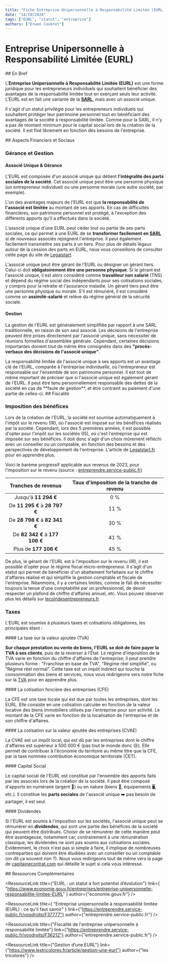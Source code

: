 ```yaml
---
title: "Fiche Entreprise Unipersonnelle à Responsabilité Limitée (EURL)"
date: "14/10/2024"
tags: ["EURL", "statut", "entreprise"]
authors: ["Erwan Coubret"]
---
```


# Entreprise Unipersonnelle à Responsabilité Limitée (EURL)

<SectionTitle>
## En Bref
</SectionTitle>

L'**Entreprise Unipersonnelle à Responsabilité Limitée (EURL)** est une forme juridique pour les entrepreneurs individuels qui souhaitent bénéficier des avantages de la responsabilité limitée tout en exerçant seuls leur activité. L'EURL est en fait une variante de la [**SARL**](https://www.eos-projets.fr/ressources/statuts-sarl), mais avec un associé unique.

Il s'agit d'un statut privilégié pour les entrepreneurs individuels qui souhaitent protéger leur patrimoine personnel tout en bénéficiant des avantages de la société à responsabilité limitée. Comme pour la SARL, il n'y a pas de montant minimum pour le capital social lors de la création de la société. Il est fixé librement en fonction des besoins de l'entreprise.

<SectionTitle>
## Aspects Financiers et Sociaux
</SectionTitle>

###  Gérance et Gestion

####  Associé Unique & Gérance

L'EURL est composée d'un associé unique qui détient **l'intégralité des parts sociales de la société**. Cet associé unique peut être une personne physique (un entrepreneur individuel) ou une personne morale (une autre société, par exemple).

L'un des avantages majeurs de l'EURL est que **la responsabilité de l'associé est limitée** au montant de ses apports. En cas de difficultés financières, son patrimoine personnel est protégé, à l'exception des différents apports qu'il a effectués dans la société.

L'associé unique d'une EURL peut céder tout ou partie de ses parts sociales, ce qui permet à une EURL de se **transformer facilement en [**SARL**](https://www.eos-projets.fr/ressources/statuts-sarl)** si de nouveaux associés rejoignent l'entreprise. Il peut également facilement transmettre ses parts à un tiers. Pour plus de détails légaux autour de la cession des parts en EURL, nous vous conseillons de consulter cette page du site de [Legalstart](https://www.legalstart.fr/fiches-pratiques/cession-de-titres/cession-parts-eurl/).

L'associé unique peut être gérant de l'EURL ou désigner un gérant tiers. Celui-ci doit **obligatoirement être une personne physique**. Si le gérant est l'associé unique, il est alors considéré comme **travailleur non salarié** (TNS) et dépend du régime social des indépendants pour ses cotisations sociales, y compris pour la retraite et l'assurance maladie. Un gérant tiers peut être une personne physique ou morale. S'il est rémunéré, il est considéré comme un **assimilé-salarié** et relève du régime général de la sécurité sociale.

#### Gestion

La gestion de l'EURL est généralement simplifiée par rapport à une SARL traditionnelle, en raison de son seul associé. Les décisions de l'entreprise peuvent être prises directement par l'associé unique, sans nécessiter de réunions formelles d'assemblée générale. Cependant, certaines décisions importantes doivent tout de même être consignées dans des **"procès-verbaux des décisions de l'associé unique"**.

<Note>
La responsabilité limitée de l'associé unique à ses apports est un avantage clé de l'EURL, comparée à l'entreprise individuelle, où l'entrepreneur est responsable sur l'ensemble de son patrimoine personnel. Il est tout de même important de préciser que si l'associé unique est également gérant de l'EURL. Il peut être tenu personnellement responsable des dettes de la société en cas de **faute de gestion**, et être contraint au paiement d'une partie de celles-ci.
</Note>

<SectionTitle>
## Fiscalité
</SectionTitle>

### Imposition des bénéfices

Lors de la création de l'EURL, la société est soumise automatiquement à l'impôt sur le revenu (IR), où l'associé est imposé sur les bénéfices réalisés par la société. Cependant, lors des 5 premières années, il est possible d'opter pour l'impôt sur les sociétés (IS), où c'est l'entreprise qui est imposée sur ses bénéfices. Il doit donc s'agir d'un choix mûrement réfléchi avec un conseiller ou un comptable, en fonction des besoins et des perspectives de développement de l'entreprise. L'article de [Legalstart.fr](https://www.legalstart.fr/fiches-pratiques/eurl/eurl-is-ou-ir/#comment-choisir-entre-is-ou-ir-pour-votre-eurl) pour en apprendre plus.

Voici le barème progressif applicable aux revenus de 2023, pour l'imposition sur le revenu (source : [entreprendre.service-public.fr](https://entreprendre.service-public.fr/vosdroits/F36212))

| **Tranches de revenus**   | **Taux d'imposition de la tranche de revenu** |
|:-------------------------:|:---------------------------------------------:|
| Jusqu'à **11 294 €**      | 0 % |
| De **11 295 €** à  **28 797 €** | 11 % |
| De  **28 798 €** à  **82 341 €** | 30 % |
| De  **82 342 €** à **177 106 €** | 41 % |
| Plus de **177 106 €** | 45 % |

De plus, le gérant de l'EURL est à l'imposition sur le revenu (IR), il est possible d'opter pour le régime fiscal micro-entrepreneur. Il s'agit d'un statut qui permet de bénéficier d'un abattement forfaitaire sur le chiffre d'affaires réalisé et qui simplifie la gestion comptable et fiscale de l'entreprise. Néanmoins, il y a certaines limites, comme le fait de nécessiter toujours la tenue d'une comptabilité par un professionnel, de devoir respecter un plafond de chiffre d'affaires annuel, etc. Vous pouvez observer plus les détails sur [lecoindesentrepreneurs.fr](https://www.lecoindesentrepreneurs.fr/eurl-au-regime-micro-entreprise/).

### Taxes

L'EURL est soumise à plusieurs taxes et cotisations obligatoires, les principales étant :

<ArrowTitle>
#### La taxe sur la valeur ajoutée (TVA)
</ArrowTitle>

**Sur chaque prestation ou vente de biens, l'EURL se doit de faire payer la TVA à ses clients**, puis de la reverser à l'État. Le régime d'imposition de la TVA varie en fonction du chiffre d'affaires de l'entreprise, il peut prendre plusieurs forme : "Franchise en base de TVA", "Régime réel simplifié", ou "Régime réel normal". Cette taxe est un impôt indirect qui touche la consommation des biens et services, nous vous redirigeons vers notre fiche sur la [TVA](https://www.eos-projets.fr/ressources/notions-tva) pour en apprendre plus. 

<ArrowTitle>
#### La cotisation foncière des entreprises (CFE)
</ArrowTitle>

La CFE est une taxe locale qui est due par toutes les entreprises, dont les EURL. Elle consiste en une cotisation calculée en fonction de la valeur locative des biens immobiliers utilisés par l'entreprise pour son activité. Le montant de la CFE varie en fonction de la localisation de l'entreprise et de son chiffre d'affaires.

<ArrowTitle>
#### La cotisation sur la valeur ajoutée des entreprises (CVAE)
</ArrowTitle>

La CVAE est un impôt local, qui est dû par les entreprises dont le chiffre d'affaires est supérieur à 500 000 € (pas tout le monde donc 😢). Elle permet de contribuer à l'économie du territoire au même titre que la CFE, par la taxe nommée contribution économique territoriale (CET).

<ArrowTitle>
#### Capital Social
</ArrowTitle>

Le capital social de l'EURL est constitué par l'ensemble des apports faits par les associés lors de la création de la société. Il peut être composé d'apports en numéraire (argent 🤑) ou en nature (biens 🏢, équipements 🖥️, etc.). Il constitue les **parts sociales** de l'associé unique ➡️ pas besoin de partager, il est seul.

<ArrowTitle>
#### Dividendes
</ArrowTitle>

Si l'EURL est soumis à l'imposition sur les sociétés, l'associé unique peut se rémunérer en **dividendes**, qui sont une partie des bénéfices de la société qui peuvent être distribués. Choisir de se rémunérer de cette manière peut être avantageuse, notamment car, contrairement à une rémunération classique, les dividendes ne sont pas soumis aux cotisations sociales. Évidemment, le choix n'est pas si simple à faire, il implique de nombreuses contreparties qui doivent être étudiées avec un conseiller ou un comptable (on dit ça souvent non ?). Nous vous redirigeons tout de même vers la page de [capitainecontrat.com](https://www.captaincontrat.com/creer-son-entreprise/eurl/dividende-eurl) qui détaille le sujet si cela vous intéresse.

<SectionTitle>
## Ressources Complémentaires
</SectionTitle>

<RessourcesSection>

<RessourceLink
	title={"EURL : un statut à fort potentiel d’évolution"}
	link={
		"https://www.economie.gouv.fr/entreprises/entreprise-unipersonnelle-responsabilite-limitee-EURL"
	}
	author={"economie.gouv.fr"}
/>

<RessourceLink
	title={
		"Entreprise unipersonnelle à responsabilité limitée (EURL) : ce qu'il faut savoir"
	}
	link={"https://entreprendre.service-public.fr/vosdroits/F37777"}
	author={"entreprendre.service-public.fr"}
/>

<RessourceLink
	title={"Fiscalité de l'entreprise unipersonnelle à responsabilité limitée"}
	link={"https://entreprendre.service-public.fr/vosdroits/F36212"}
	author={"entreprendre.service-public.fr"}
/>

<RessourceLink
	title={"Gestion d’une EURL"}
	link={"https://www.lestricolores.fr/article/gestion-une-eurl"}
	author={"les tricolores"}
/>


</RessourcesSection>
